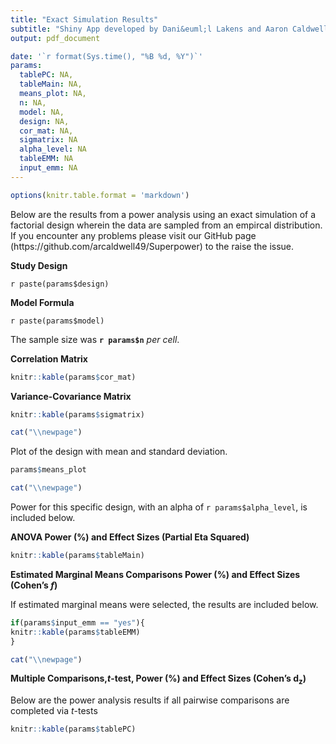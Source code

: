```yaml
---
title: "Exact Simulation Results"
subtitle: "Shiny App developed by Dani&euml;l Lakens and Aaron Caldwell"
output: pdf_document

date: '`r format(Sys.time(), "%B %d, %Y")`'
params:
  tablePC: NA,
  tableMain: NA,
  means_plot: NA,
  n: NA,
  model: NA,
  design: NA,
  cor_mat: NA,
  sigmatrix: NA
  alpha_level: NA
  tableEMM: NA
  input_emm: NA
---
```



```r
options(knitr.table.format = 'markdown')
```


Below are the results from a power analysis using an exact simulation of a factorial design wherein the data are sampled from an empircal distribution. If you encounter any problems please visit our GitHub page (https://github.com/arcaldwell49/Superpower) to the raise the issue.

**Study Design**

`r paste(params$design)`

**Model Formula** 

`r paste(params$model)`

The sample size was **`r params$n`** *per cell*.

**Correlation Matrix**
```r
knitr::kable(params$cor_mat)
```

**Variance-Covariance Matrix**
```r
knitr::kable(params$sigmatrix)
```

```r
cat("\\newpage")
```

Plot of the design with mean and standard deviation.

```r
params$means_plot
```


```r
cat("\\newpage")
```

Power for this specific design, with an alpha of `r params$alpha_level`, is included below.

**ANOVA Power (%) and Effect Sizes (Partial Eta Squared)**

```r
knitr::kable(params$tableMain)

```

**Estimated Marginal Means Comparisons Power (%) and Effect Sizes (Cohen's *f*)**

If estimated marginal means were selected, the results are included below. 

```r
if(params$input_emm == "yes"){
knitr::kable(params$tableEMM)
}
```

```r
cat("\\newpage")
```

**Multiple Comparisons,*t*-test, Power (%) and Effect Sizes (Cohen's d~z~)**

Below are the power analysis results if all pairwise comparisons are completed via *t*-tests

```r
knitr::kable(params$tablePC)
```




